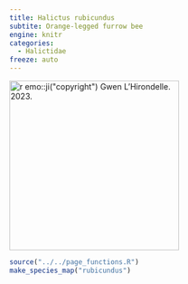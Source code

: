 ```yaml
---
title: Halictus rubicundus
subtite: Orange-legged furrow bee
engine: knitr
categories:
  - Halictidae
freeze: auto
---
```

[![`r emo::ji("copyright")` Gwen L'Hirondelle. 2023.](https://inaturalist-open-data.s3.amazonaws.com/photos/309879580/large.jpg){height=300}](https://inaturalist.ca/observations/178114757)

```r
source("../../page_functions.R")
make_species_map("rubicundus")
```
